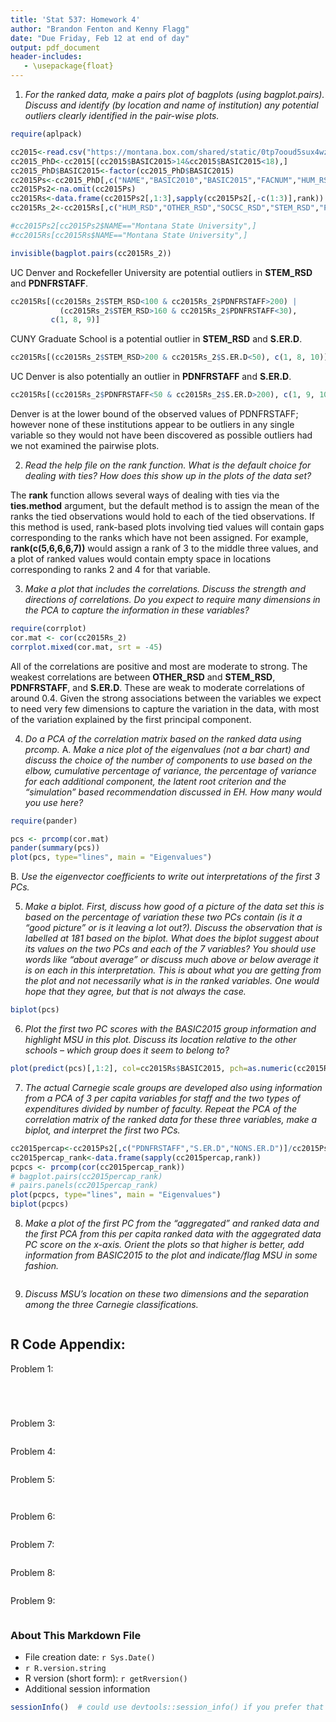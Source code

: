 ```yaml
---
title: 'Stat 537: Homework 4'
author: "Brandon Fenton and Kenny Flagg"
date: "Due Friday, Feb 12 at end of day"
output: pdf_document
header-includes:
   - \usepackage{float}
---
```


1. _For the ranked data, make a pairs plot of bagplots (using bagplot.pairs). Discuss and identify (by location and name of institution) any potential outliers clearly identified in the pair-wise plots._
```r
require(aplpack)

cc2015<-read.csv("https://montana.box.com/shared/static/0tp7ooud5sux4wzpkrjgklpudrreu6jc.csv",header=T,na.strings="dnr")
cc2015_PhD<-cc2015[(cc2015$BASIC2015>14&cc2015$BASIC2015<18),]
cc2015_PhD$BASIC2015<-factor(cc2015_PhD$BASIC2015)
cc2015Ps<-cc2015_PhD[,c("NAME","BASIC2010","BASIC2015","FACNUM","HUM_RSD","OTHER_RSD","SOCSC_RSD","STEM_RSD","PDNFRSTAFF","S.ER.D","NONS.ER.D")]
cc2015Ps2<-na.omit(cc2015Ps)
cc2015Rs<-data.frame(cc2015Ps2[,1:3],sapply(cc2015Ps2[,-c(1:3)],rank))
cc2015Rs_2<-cc2015Rs[,c("HUM_RSD","OTHER_RSD","SOCSC_RSD","STEM_RSD","PDNFRSTAFF","S.ER.D","NONS.ER.D")]

#cc2015Ps2[cc2015Ps2$NAME=="Montana State University",]
#cc2015Rs[cc2015Rs$NAME=="Montana State University",]

invisible(bagplot.pairs(cc2015Rs_2))
```

UC Denver and Rockefeller University are potential outliers in __STEM\_RSD__ and __PDNFRSTAFF__.
```r
cc2015Rs[(cc2015Rs_2$STEM_RSD<100 & cc2015Rs_2$PDNFRSTAFF>200) |
           (cc2015Rs_2$STEM_RSD>160 & cc2015Rs_2$PDNFRSTAFF<30),
         c(1, 8, 9)]
```

CUNY Graduate School is a potential outlier in __STEM\_RSD__ and __S.ER.D__.
```r
cc2015Rs[(cc2015Rs_2$STEM_RSD>200 & cc2015Rs_2$S.ER.D<50), c(1, 8, 10)]
```

UC Denver is also potentially an outlier in __PDNFRSTAFF__ and __S.ER.D__.
```r
cc2015Rs[(cc2015Rs_2$PDNFRSTAFF<50 & cc2015Rs_2$S.ER.D>200), c(1, 9, 10)]
```

Denver is at the lower bound of the observed values of PDNFRSTAFF; however none of these institutions appear to be outliers in any single variable so they would not have been discovered as possible outliers had we not examined the pairwise plots.

2. _Read the help file on the rank function. What is the default choice for dealing with ties? How does this show up in the plots of the data set?_

The __rank__ function allows several ways of dealing with ties via the __ties.method__ argument, but the default method is to assign the mean of the ranks the tied observations would hold to each of the tied observations.  If this method is used, rank-based plots involving tied values will contain gaps corresponding to the ranks which have not been assigned.  For example, __rank(c(5,6,6,6,7))__ would assign a rank of 3 to the middle three values, and a plot of ranked values would contain empty space in locations corresponding to ranks 2 and 4 for that variable.



3. _Make a plot that includes the correlations. Discuss the strength and directions of correlations. Do you expect to require many dimensions in the PCA to capture the information in these variables?_

```r
require(corrplot)
cor.mat <- cor(cc2015Rs_2)
corrplot.mixed(cor.mat, srt = -45)
```

All of the correlations are positive and most are moderate to strong. The weakest correlations are between __OTHER\_RSD__ and __STEM\_RSD__, __PDNFRSTAFF__, and __S.ER.D__. These are weak to moderate correlations of around 0.4. Given the strong associations between the variables we expect to need very few dimensions to capture the variation in the data, with most of the variation explained by the first principal component.

4. _Do a PCA of the correlation matrix based on the ranked data using prcomp._
A. _Make a nice plot of the eigenvalues (not a bar chart) and discuss the choice of the number of components to use based on the elbow, cumulative percentage of variance, the percentage of variance for each additional component, the latent root criterion and the “simulation” based recommendation discussed in EH. How many would you use here?_
```r
require(pander)

pcs <- prcomp(cor.mat)
pander(summary(pcs))
plot(pcs, type="lines", main = "Eigenvalues")
```
B. _Use the eigenvector coefficients to write out interpretations of the first 3 PCs._

5. _Make a biplot. First, discuss how good of a picture of the data set this is based on the percentage of variation these two PCs contain (is it a “good picture” or is it leaving a lot out?). Discuss the observation that is labelled at 181 based on the biplot. What does the biplot suggest about its values on the two PCs and each of the 7 variables? You should use words like “about average” or discuss much above or below average it is on each in this interpretation. This is about what you are getting from the plot and not necessarily what is in the ranked variables. One would hope that they agree, but that is not always the case._
```r
biplot(pcs)
```

6. _Plot the first two PC scores with the BASIC2015 group information and highlight MSU in this plot. Discuss its location relative to the other schools – which group does it seem to belong to?_
```r
plot(predict(pcs)[,1:2], col=cc2015Rs$BASIC2015, pch=as.numeric(cc2015Rs$BASIC2015))
```


7. _The actual Carnegie scale groups are developed also using information from a PCA of 3 per capita variables for staff and the two types of expenditures divided by number of faculty. Repeat the PCA of the correlation matrix of the ranked data for these three variables, make a biplot, and interpret the first two PCs._
```r
cc2015percap<-cc2015Ps2[,c("PDNFRSTAFF","S.ER.D","NONS.ER.D")]/cc2015Ps2$FACNUM
cc2015percap_rank<-data.frame(sapply(cc2015percap,rank))
pcpcs <- prcomp(cor(cc2015percap_rank))
# bagplot.pairs(cc2015percap_rank)
# pairs.panels(cc2015percap_rank)
plot(pcpcs, type="lines", main = "Eigenvalues")
biplot(pcpcs)
```

8. _Make a plot of the first PC from the “aggregated” and ranked data and the first PCA from this per capita ranked data with the aggegrated data PC score on the x-axis. Orient the plots so that higher is better, add information from BASIC2015 to the plot and indicate/flag MSU in some fashion._
```r
```

9. _Discuss MSU’s location on these two dimensions and the separation among the three Carnegie classifications._
```r
```

## R Code Appendix:
Problem 1:
```r
```
```r
```
```r
```
```r
```

Problem 3:
```r
```

Problem 4:
```r
```

Problem 5:
```r
```

```r
```

Problem 6:
```r
```

Problem 7:
```r
```

Problem 8:
```r
```

Problem 9:
```r
```

### About This Markdown File

  * File creation date: `r Sys.Date()`
  * `r R.version.string`
  * R version (short form): `r getRversion()`
  * Additional session information
  
```r
sessionInfo()  # could use devtools::session_info() if you prefer that
```
